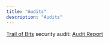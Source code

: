 ```yaml
---
title: "Audits"
description: "Audits"
---
```


[Trail of Bits](https://www.trailofbits.com/) security audit: [Audit Report](https://github.com/supafinance/supa-foundry/tree/main/Audits/TrailOfBits)
